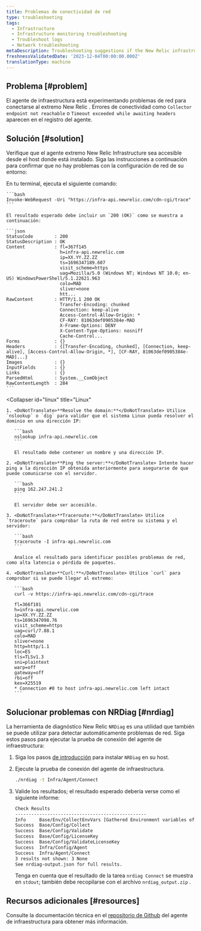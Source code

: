 ```yaml
---
title: Problemas de conectividad de red
type: troubleshooting
tags:
  - Infrastructure
  - Infrastructure monitoring troubleshooting
  - Troubleshoot logs
  - Network troubleshooting
metaDescription: Troubleshooting suggestions if the New Relic infrastructure agent is not able to connect to the New Relic endpoints
freshnessValidatedDate: '2023-12-04T00:00:00.000Z'
translationType: machine
---
```


## Problema [#problem]

El agente de infraestructura está experimentando problemas de red para conectarse al extremo New Relic . Errores de conectividad como `Collector endpoint not reachable` o `Timeout exceeded while awaiting headers` aparecen en el registro del agente.

## Solución [#solution]

Verifique que el agente extremo New Relic Infrastructure sea accesible desde el host donde está instalado. Siga las instrucciones a continuación para confirmar que no hay problemas con la configuración de red de su entorno:

<CollapserGroup>
  <Collapser
    id="windows"
    title="Windows"
  >
    En tu terminal, ejecuta el siguiente comando:

    ```bash
    Invoke-WebRequest -Uri "https://infra-api.newrelic.com/cdn-cgi/trace"
    ```

    El resultado esperado debe incluir un `200 (OK)` como se muestra a continuación:

    ```json
    StatusCode        : 200
    StatusDescription : OK
    Content           : fl=367f145
                        h=infra-api.newrelic.com
                        ip=XX.YY.ZZ.ZZ
                        ts=1696347189.607
                        visit_scheme=https
                        uag=Mozilla/5.0 (Windows NT; Windows NT 10.0; en-US) WindowsPowerShell/5.1.22621.963
                        colo=MAD
                        sliver=none
                        htt...
    RawContent        : HTTP/1.1 200 OK
                        Transfer-Encoding: chunked
                        Connection: keep-alive
                        Access-Control-Allow-Origin: *
                        CF-RAY: 81063def0905384e-MAD
                        X-Frame-Options: DENY
                        X-Content-Type-Options: nosniff
                        Cache-Control...
    Forms             : {}
    Headers           : {[Transfer-Encoding, chunked], [Connection, keep-alive], [Access-Control-Allow-Origin, *], [CF-RAY, 81063def0905384e-MAD]...}
    Images            : {}
    InputFields       : {}
    Links             : {}
    ParsedHtml        : System.__ComObject
    RawContentLength  : 284
    ```
  </Collapser>

  <Collapser
    id="linux"
    title="Linux"
  >
    1. <DoNotTranslate>**Resolve the domain:**</DoNotTranslate> Utilice `nslookup` o `dig` para validar que el sistema Linux pueda resolver el dominio en una dirección IP:

       ```bash
       nslookup infra-api.newrelic.com
       ```

       El resultado debe contener un nombre y una dirección IP.

    2. <DoNotTranslate>**Ping the server:**</DoNotTranslate> Intente hacer ping a la dirección IP obtenida anteriormente para asegurarse de que puede comunicarse con el servidor.

       ```bash
       ping 162.247.241.2
       ```

       El servidor debe ser accesible.

    3. <DoNotTranslate>**Traceroute:**</DoNotTranslate> Utilice `traceroute` para comprobar la ruta de red entre su sistema y el servidor:

       ```bash
       traceroute -I infra-api.newrelic.com
       ```

       Analice el resultado para identificar posibles problemas de red, como alta latencia o pérdida de paquetes.

    4. <DoNotTranslate>**Curl:**</DoNotTranslate> Utilice `curl` para comprobar si se puede llegar al extremo:

       ```bash
       curl -v https://infra-api.newrelic.com/cdn-cgi/trace

       fl=366f101
       h=infra-api.newrelic.com
       ip=XX.YY.ZZ.ZZ
       ts=1696347098.76
       visit_scheme=https
       uag=curl/7.88.1
       colo=MAD
       sliver=none
       http=http/1.1
       loc=ES
       tls=TLSv1.3
       sni=plaintext
       warp=off
       gateway=off
       rbi=off
       kex=X25519
       * Connection #0 to host infra-api.newrelic.com left intact
       ```
  </Collapser>
</CollapserGroup>

## Solucionar problemas con NRDiag [#nrdiag]

La herramienta de diagnóstico New Relic `NRDiag` es una utilidad que también se puede utilizar para detectar automáticamente problemas de red. Siga estos pasos para ejecutar la prueba de conexión del agente de infraestructura:

1. Siga los pasos [de introducción](/docs/new-relic-solutions/solve-common-issues/diagnostics-cli-nrdiag/diagnostics-cli-nrdiag/#get-started) para instalar `NRDiag` en su host.

2. Ejecute la prueba de conexión del agente de infraestructura.

   ```bash
   ./nrdiag -t Infra/Agent/Connect
   ```

3. Valide los resultados; el resultado esperado debería verse como el siguiente informe:

   ```bash
   Check Results
   -------------------------------------------------
   Info     Base/Env/CollectEnvVars [Gathered Environment variables of current shell.]
   Success  Base/Config/Collect
   Success  Base/Config/Validate
   Success  Base/Config/LicenseKey
   Success  Base/Config/ValidateLicenseKey
   Success  Infra/Config/Agent
   Success  Infra/Agent/Connect
   3 results not shown: 3 None
   See nrdiag-output.json for full results.
   ```

   Tenga en cuenta que el resultado de la tarea `nrdiag Connect` se muestra en `stdout`; también debe recopilarse con el archivo `nrdiag_output.zip` .

## Recursos adicionales [#resources]

Consulte la documentación técnica en el [repositorio de Github](https://github.com/newrelic/infrastructure-agent/blob/master/docs/network_troubleshooting.md) del agente de infraestructura para obtener más información.